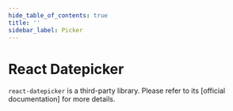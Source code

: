 ```yaml
---
hide_table_of_contents: true
title: ''
sidebar_label: Picker
---
```




<h1 className='!m-0'>React Datepicker</h1>

<div className='template-bg-color' />

<code>react-datepicker</code> is a third-party library. Please refer to its [official documentation] for more details.

  <Grid container spacing={6}>
    <Grid item xs={12}>
      <CardSnippet title='Date Picker' code={SourceCodePickersBasic}>
        <PickersBasic />
      </CardSnippet>
    </Grid>
    <Grid item xs={12} md={6}>
      <CardSnippet title='Time Pickers' code={SourceCodePickersTime}>
        <PickersTime />
      </CardSnippet>
    </Grid>
    <Grid item xs={12} md={6}>
      <CardSnippet title='Min & Max Pickers' code={SourceCodePickersMinMax}>
        <PickersMinMax />
      </CardSnippet>
    </Grid>
    <Grid item xs={12} md={6}>
      <CardSnippet title='Date Range Pickers' code={SourceCodePickersRange}>
        <PickersRange />
      </CardSnippet>
    </Grid>
    <Grid item xs={12} md={6}>
      <CardSnippet title='Specific Range' code={SourceCodePickersSpecificRange}>
        <PickersSpecificRange />
      </CardSnippet>
    </Grid>
    <Grid item xs={12}>
      <CardSnippet
        title='Include & Exclude'
        code={SourceCodePickersIncludeExclude}
      >
        <PickersIncludeExclude />
      </CardSnippet>
    </Grid>
    <Grid item xs={12} md={6}>
      <CardSnippet
        title='Month & Year Dropdowns'
        code={SourceCodePickersMonthYearDropdowns}
      >
        <PickersMonthYearDropdowns />
      </CardSnippet>
    </Grid>
    <Grid item xs={12} md={6}>
      <CardSnippet
        title='Month, Year & Quarter'
        code={SourceCodePickersMonthYearQuarter}
      >
        <PickersMonthYearQuarter />
      </CardSnippet>
    </Grid>
    <Grid item xs={12}>
      <CardSnippet title='Options' code={SourceCodePickersOptions}>
        <PickersOptions />
      </CardSnippet>
    </Grid>
    <Grid item xs={12} md={6}>
      <CardSnippet title='Callbacks' code={SourceCodePickersCallbacks}>
        <PickersCallbacks />
      </CardSnippet>
    </Grid>
    <Grid item xs={12} md={6}>
      <CardSnippet title='Customization' code={SourceCodePickersCustomization}>
        <PickersCustomization />
      </CardSnippet>
    </Grid>
  </Grid>
